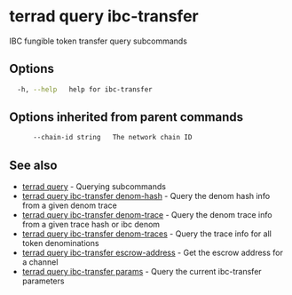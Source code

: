 # terrad query ibc-transfer

IBC fungible token transfer query subcommands

## Options

```sh Terrad
  -h, --help   help for ibc-transfer
```

## Options inherited from parent commands

```sh Terrad
      --chain-id string   The network chain ID
```

## See also

* [terrad query](terrad_query.mdx)	 - Querying subcommands
* [terrad query ibc-transfer denom-hash](terrad_query_ibc-transfer_denom-hash.mdx)	 - Query the denom hash info from a given denom trace
* [terrad query ibc-transfer denom-trace](terrad_query_ibc-transfer_denom-trace.mdx)	 - Query the denom trace info from a given trace hash or ibc denom
* [terrad query ibc-transfer denom-traces](terrad_query_ibc-transfer_denom-traces.mdx)	 - Query the trace info for all token denominations
* [terrad query ibc-transfer escrow-address](terrad_query_ibc-transfer_escrow-address.mdx)	 - Get the escrow address for a channel
* [terrad query ibc-transfer params](terrad_query_ibc-transfer_params.mdx)	 - Query the current ibc-transfer parameters


